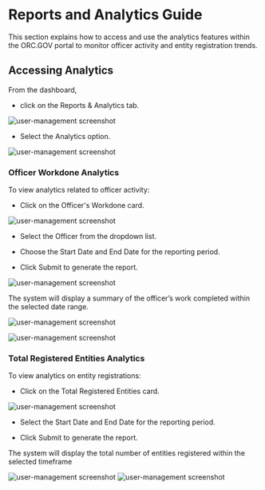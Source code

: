 # Reports and Analytics Guide
This section explains how to access and use the analytics features within the ORC.GOV portal to monitor officer activity and entity registration trends.

## Accessing Analytics
From the dashboard,   
- click on the Reports & Analytics tab.

![user-management screenshot](/admin/reports1.png)

- Select the Analytics option.

![user-management screenshot](/admin/reports2.png)

### Officer Workdone Analytics

To view analytics related to officer activity:

- Click on the Officer's Workdone card.

![user-management screenshot](/admin/reports3.png)

- Select the Officer from the dropdown list.

- Choose the Start Date and End Date for the reporting period.

- Click Submit to generate the report.

![user-management screenshot](/admin/reports4.png)

The system will display a summary of the officer’s work completed within the selected date range.

![user-management screenshot](/admin/reports5.png)

![user-management screenshot](/admin/reports6.png)

### Total Registered Entities Analytics
To view analytics on entity registrations:

- Click on the Total Registered Entities card.

![user-management screenshot](/admin/reports7.png)

- Select the Start Date and End Date for the reporting period.

- Click Submit to generate the report.

The system will display the total number of entities registered within the selected timeframe

![user-management screenshot](/admin/reports8.png)
![user-management screenshot](/admin/reports9.png)